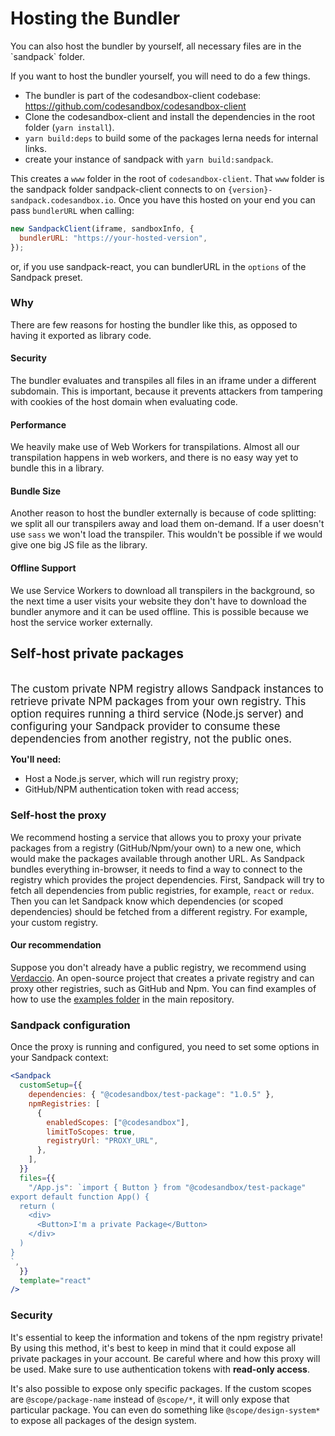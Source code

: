
# Hosting the Bundler

<Callout>
  You can also host the bundler by yourself, all necessary files are in the
  `sandpack` folder.
</Callout>

If you want to host the bundler yourself, you will need to do a few things.

- The bundler is part of the codesandbox-client codebase: https://github.com/codesandbox/codesandbox-client
- Clone the codesandbox-client and install the dependencies in the root folder (`yarn install`).
- `yarn build:deps` to build some of the packages lerna needs for internal links.
- create your instance of sandpack with `yarn build:sandpack`.

This creates a `www` folder in the root of `codesandbox-client`. That `www` folder is the
sandpack folder sandpack-client connects to on `{version}-sandpack.codesandbox.io`.
Once you have this hosted on your end you can pass `bundlerURL` when calling:

```js
new SandpackClient(iframe, sandboxInfo, {
  bundlerURL: "https://your-hosted-version",
});
```

or, if you use sandpack-react, you can bundlerURL in the `options` of the Sandpack preset.

### Why

There are few reasons for hosting the bundler like this, as opposed to having it exported as library code.

#### Security

The bundler evaluates and transpiles all files in an iframe under a different
subdomain. This is important, because it prevents attackers from tampering with
cookies of the host domain when evaluating code.

#### Performance

We heavily make use of Web Workers for transpilations. Almost all our
transpilation happens in web workers, and there is no easy way yet to bundle
this in a library.

#### Bundle Size

Another reason to host the bundler externally is because of code splitting: we
split all our transpilers away and load them on-demand. If a user doesn't use
`sass` we won't load the transpiler. This wouldn't be possible if we would give
one big JS file as the library.

#### Offline Support

We use Service Workers to download all transpilers in the background, so the
next time a user visits your website they don't have to download the bundler
anymore and it can be used offline. This is possible because we host the service
worker externally.

## Self-host private packages

<br />

<big>
  The custom private NPM registry allows Sandpack instances to retrieve private
  NPM packages from your own registry. This option requires running a third
  service (Node.js server) and configuring your Sandpack provider to consume
  these dependencies from another registry, not the public ones.
</big>

**You'll need:**

- Host a Node.js server, which will run registry proxy;
- GitHub/NPM authentication token with read access;

### Self-host the proxy

We recommend hosting a service that allows you to proxy your private packages from a registry (GitHub/Npm/your own) to a new one, which would make the packages available through another URL.
As Sandpack bundles everything in-browser, it needs to find a way to connect to the registry which provides the project dependencies.
First, Sandpack will try to fetch all dependencies from public registries, for example, `react` or `redux`. Then you can let Sandpack know which dependencies (or scoped dependencies) should be fetched from a different registry. For example, your custom registry.

#### Our recommendation

Suppose you don't already have a public registry, we recommend using [Verdaccio](https://verdaccio.org/). An open-source project that creates a private registry and can proxy other registries, such as GitHub and Npm.
You can find examples of how to use the [examples folder](https://github.com/codesandbox/sandpack/tree/main/examples) in the main repository.

### Sandpack configuration

Once the proxy is running and configured, you need to set some options in your Sandpack context:

```jsx
<Sandpack
  customSetup={{
    dependencies: { "@codesandbox/test-package": "1.0.5" },
    npmRegistries: [
      {
        enabledScopes: ["@codesandbox"],
        limitToScopes: true,
        registryUrl: "PROXY_URL",
      },
    ],
  }}
  files={{
    "/App.js": `import { Button } from "@codesandbox/test-package"
export default function App() {
  return (
    <div>
      <Button>I'm a private Package</Button>
    </div>
  )
}
`,
  }}
  template="react"
/>
```

### Security

It's essential to keep the information and tokens of the npm registry private! By using this method, it's best to keep in mind that it could expose all private packages in your account. Be careful where and how this proxy will be used. Make sure to use authentication tokens with **read-only access**.

It's also possible to expose only specific packages. If the custom scopes are `@scope/package-name` instead of `@scope/*`, it will only expose that particular package. You can even do something like `@scope/design-system*` to expose all packages of the design system.